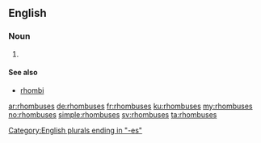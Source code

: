 ==English==

===Noun===
{{head|en}}

# {{plural of|rhombus}}

====See also====
* [[rhombi]]

[[Category:English plurals ending in "-es"]]

[[ar:rhombuses]]
[[de:rhombuses]]
[[fr:rhombuses]]
[[ku:rhombuses]]
[[my:rhombuses]]
[[no:rhombuses]]
[[simple:rhombuses]]
[[sv:rhombuses]]
[[ta:rhombuses]]